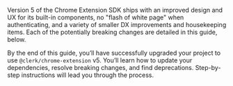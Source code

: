 Version 5 of the Chrome Extension SDK ships with an improved design and UX for its built-in components, no "flash of white page" when authenticating, and a variety of smaller DX improvements and housekeeping items. Each of the potentially breaking changes are detailed in this guide, below.

By the end of this guide, you’ll have successfully upgraded your project to use `@clerk/chrome-extension` v5. You’ll learn how to update your dependencies, resolve breaking changes, and find deprecations. Step-by-step instructions will lead you through the process.
